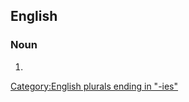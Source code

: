 ==English==

===Noun===
{{head|en|noun plural form}}

# {{plural of|sovereignty|lang=en}}

[[Category:English plurals ending in "-ies"]]
